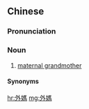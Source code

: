 {{also|外妈}}
==Chinese==
{{zh-forms|s=外妈|alt=外嬤}}

===Pronunciation===
{{zh-pron
|md=ngiê-mā
|mn=gōa-má
|mn-t=ghua7 ma2
|cat=n
}}

===Noun===
{{zh-noun}}

# {{lb|zh|Min}} [[maternal grandmother]] {{gloss|the mother of one's mother}}

====Synonyms====
{{zh-dial|外祖母}}

{{zh-cat|Family}}

[[hr:外媽]]
[[mg:外媽]]